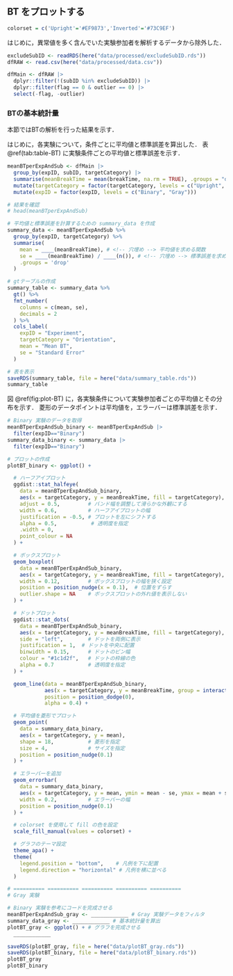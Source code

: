 ## BT をプロットする

```r
colorset = c('Upright'='#EF9873','Inverted'='#73C9EF')
```

はじめに，異常値を多く含んでいた実験参加者を解析するデータから除外した．

```r
excludeSubID <- readRDS(here("data/processed/excludeSubID.rds"))
dfRAW <- read.csv(here("data/processed/data.csv"))

dfMain <- dfRAW |>
  dplyr::filter(!(subID %in% excludeSubID)) |>
  dplyr::filter(flag == 0 & outlier == 0) |>
  select(-flag, -outlier)
```

### BTの基本統計量

本節ではBTの解析を行った結果を示す．

はじめに，各実験について，条件ごとに平均値と標準誤差を算出した．
表 \@ref(tab:table-BT) に実験条件ごとの平均値と標準誤差を示す．

```r
meanBTperExpAndSub <- dfMain |>
  group_by(expID, subID, targetCategory) |>
  summarise(meanBreakTime = mean(breakTime, na.rm = TRUE), .groups = "drop") |>
  mutate(targetCategory = factor(targetCategory, levels = c("Upright", "Inverted"))) |>
  mutate(expID = factor(expID, levels = c("Binary", "Gray")))

# 結果を確認
# head(meanBTperExpAndSub)
```

```r
# 平均値と標準誤差を計算するための summary_data を作成
summary_data <- meanBTperExpAndSub %>%
  group_by(expID, targetCategory) %>%
  summarise(
    mean = ____(meanBreakTime), # <!-- 穴埋め --> 平均値を求める関数
    se = ____(meanBreakTime) / ____(n()), # <!-- 穴埋め --> 標準誤差を求める．標準誤差を求める式は？
    .groups = 'drop'
  )

# gtテーブルの作成
summary_table <- summary_data %>%
  gt() %>%
  fmt_number(
    columns = c(mean, se),
    decimals = 2
  ) %>%
  cols_label(
    expID = "Experiment",
    targetCategory = "Orientation",
    mean = "Mean BT",
    se = "Standard Error"
  )

# 表を表示
saveRDS(summary_table, file = here("data/summary_table.rds"))
summary_table
```

図 \@ref(fig:plot-BT) に，各実験条件について実験参加者ごとの平均値とその分布を示す．
菱形のデータポイントは平均値を，エラーバーは標準誤差を示す．

```r
# Binary 実験のデータを取得
meanBTperExpAndSub_binary <- meanBTperExpAndSub |>
  filter(expID=="Binary")
summary_data_binary <- summary_data |>
  filter(expID=="Binary")

# プロットの作成
plotBT_binary <- ggplot() +

  # ハーフアイプロット
  ggdist::stat_halfeye(
    data = meanBTperExpAndSub_binary,
    aes(x = targetCategory, y = meanBreakTime, fill = targetCategory),
    adjust = 0.5,         # バンド幅を調整して滑らかな外観にする
    width = 0.6,          # ハーフアイプロットの幅
    justification = -0.5, # プロットを左にシフトする
    alpha = 0.5,           # 透明度を指定
    .width = 0,
    point_colour = NA
  ) +

  # ボックスプロット
  geom_boxplot(
    data = meanBTperExpAndSub_binary,
    aes(x = targetCategory, y = meanBreakTime, fill = targetCategory),
    width = 0.12,         # ボックスプロットの幅を狭く設定
    position = position_nudge(x = 0.1),  # 位置をずらす
    outlier.shape = NA    # ボックスプロットの外れ値を表示しない
  ) +

  # ドットプロット
  ggdist::stat_dots(
    data = meanBTperExpAndSub_binary,
    aes(x = targetCategory, y = meanBreakTime, fill = targetCategory),
    side = "left",        # ドットを両側に表示
    justification = 1,  # ドットを中央に配置
    binwidth = 0.15,      # ドットのビン幅
    colour = "#1c1d2f",   # ドットの枠線の色
    alpha = 0.7           # 透明度を指定
  ) +

  geom_line(data = meanBTperExpAndSub_binary,
            aes(x = targetCategory, y = meanBreakTime, group = interaction(expID, subID)),
            position = position_dodge(0),
            alpha = 0.4) +

  # 平均値を菱形でプロット
  geom_point(
    data = summary_data_binary,
    aes(x = targetCategory, y = mean),
    shape = 18,           # 菱形を指定
    size = 4,             # サイズを指定
    position = position_nudge(0.1)
  ) +

  # エラーバーを追加
  geom_errorbar(
    data = summary_data_binary,
    aes(x = targetCategory, y = mean, ymin = mean - se, ymax = mean + se),
    width = 0.2,          # エラーバーの幅
    position = position_nudge(0.1)
  ) +

  # colorset を使用して fill の色を設定
  scale_fill_manual(values = colorset) +

  # グラフのテーマ設定
  theme_apa() +
  theme(
    legend.position = "bottom",    # 凡例を下に配置
    legend.direction = "horizontal" # 凡例を横に並べる
  )

# ========== ========== ========== ========== ==========
# Gray 実験

# Binary 実験を参考にコードを完成させる
meanBTperExpAndSub_gray <- ____________ # Gray 実験データをフィルタ
summary_data_gray <- ____________ # 基本統計量を算出
plotBT_gray <- ggplot() + # グラフを完成させる
  ____________

saveRDS(plotBT_gray, file = here("data/plotBT_gray.rds"))
saveRDS(plotBT_binary, file = here("data/plotBT_binary.rds"))
plotBT_gray
plotBT_binary
```

